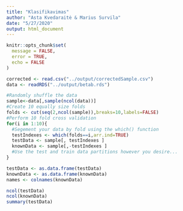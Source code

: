 ```yaml
---
title: "Klasifikavimas"
author: "Asta Kvedaraitė & Marius Survila"
date: "5/27/2020"
output: html_document
---
```


```r
knitr::opts_chunk$set(
  message = FALSE,
  error = TRUE,
  echo = FALSE 
)
```

```r
corrected <- read.csv("../output/correctedSample.csv")
data <- readRDS("../output/betab.rds")
```


```r
#Randomly shuffle the data
sample<-data[,sample(ncol(data))]
#Create 10 equally size folds
folds <- cut(seq(2,ncol(sample)),breaks=10,labels=FALSE)
#Perform 10 fold cross validation
for(i in 1:10){
  #Segement your data by fold using the which() function 
  testIndexes <- which(folds==i,arr.ind=TRUE)
  testData <- sample[, testIndexes ]
  knownData <- sample[,-testIndexes ]
  #Use the test and train data partitions however you desire...
}

```

```r
testData <- as.data.frame(testData)
knownData <- as.data.frame(knownData)
names <- colnames(knownData)

ncol(testData)
ncol(knownData)
summary(testData)
```


```r



```